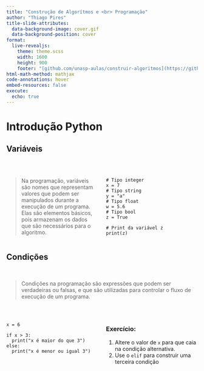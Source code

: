 ```yaml
---
title: "Construção de Algorítmos e <br> Programação"
author: "Thiago Pires"
title-slide-attributes:
  data-background-image: cover.gif
  data-background-position: cover
format: 
  live-revealjs:
    theme: theme.scss
    width: 1600
    height: 900
    footer: "[github.com/unasp-aulas/construir-algoritmos](https://github.com/unasp-aulas/construir-algoritmos)"
html-math-method: mathjax
code-annotations: hover
embed-resources: false
execute: 
  echo: true
---
```


# Introdução Python

## Variáveis

\

:::: columns
::: {.column width="48%" .addspace}
> Na programação, [variáveis]{.blue} são nomes que representam valores que podem ser manipulados durante a execução de um programa. Elas são elementos básicos, pois armazenam os dados que são necessários para o algoritmo.
:::
::: {.column width="48%"}
```pyodide
# Tipo integer
x = 7
# Tipo string
y = "a" 
# Tipo float
w = 5.6
# Tipo bool
z = True

# Print da variável z
print(z)
```
:::
::::

## Condições

\

> [Condições]{.blue} na programação são expressões que podem ser verdadeiras ou falsas, e que são utilizadas para controlar o fluxo de execução de um programa.

\

:::: columns
::: {.column width="48%" .add-space}
```pyodide
x = 6

if x > 3:
  print("x é maior do que 3")
else:
  print("x é menor ou igual 3")
```
:::
::: {.column width="48%"}

### Exercício:
1. Altere o valor de `x` para que caia na condição alternativa.
2. Use o `elif` para construir uma terceira condição
:::
::::

